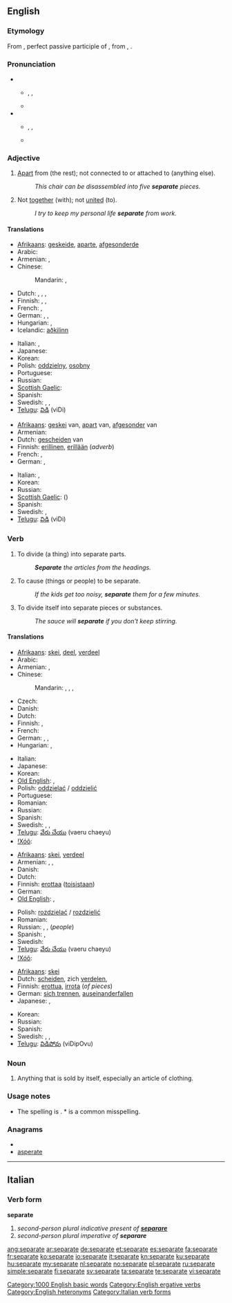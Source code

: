 ==English==

===Etymology===
From {{etyl|la}} {{term|separatus}}, perfect passive participle of {{term|separare|lang=la||separate}}, from {{term|sepire}}, {{term|saepire||enclose, hedge in}}.

===Pronunciation===
* {{sense|Adjective and noun}}
** {{enPR|sĕ'pərət}}, {{IPA|/ˈsɛpərət/}}, {{SAMPA|/"sEp@r@t/}}
** {{audio|en-us-separate-adj.ogg|Audio (US), adjective}}
* {{sense|Verbs}}
** {{enPR|sĕ'pərāt}}, {{IPA|/ˈsɛpəreɪt/}}, {{SAMPA|/"sEp@reIt/}}
** {{audio|en-us-separate-verb.ogg|Audio (US), verb}}

===Adjective===
{{en-adj|-}}

# [[apart|Apart]] from (the rest); not connected to or attached to (anything else).
#: ''This chair can be disassembled into five '''separate''' pieces.''
# {{context|followed by “from”}} Not [[together]] (with); not [[united]] (to).
#: ''I try to keep my personal life '''separate''' from work.''

====Translations====
{{trans-top|apart from; not connected to}}
* [[Afrikaans]]: [[geskeide]], [[aparte]], [[afgesonderde]]
* Arabic: {{t|ar|منفصل|tr=munfáSil}}
* Armenian: {{t-|hy|առանձին|tr=aṙanjin}},  {{t-|hy|անջատ|tr=anǰat}}
* Chinese:
*: Mandarin: {{t|cmn|分開|sc=Hani}},  {{t|cmn|分开|tr=fēnkāi|sc=Hani}}
* Dutch: {{t+|nl|afzonderlijk}}, {{t+|nl|gescheiden}}, {{t+|nl|afgezonderd}}, {{t-|nl|afgezonderde}}
* Finnish: {{t-|fi|erillinen}}, {{t+|fi|eri}}, {{t-|fi|irtonainen}}
* French: {{t+|fr|séparé|m}}, {{t+|fr|séparée|f}}
* German: {{t+|de|einzeln}}, {{t+|de|getrennt}}, {{t+|de|separat}}
* Hungarian: {{t+|hu|külön}}, {{t+|hu|különálló}}
* Icelandic: [[aðkilinn]]
{{trans-mid}}
* Italian: {{t+|it|separato|m}}, {{t+|it|separata|f}}
* Japanese: {{t|ja|分れた|tr=わかれた, wakareta}}
* Korean: {{t|ko|개개의|tr=gaegaeui|sc=Hang}}
* Polish: [[oddzielny]], [[osobny]] {{m}}
* Portuguese: {{t+|pt|separado}}
* Russian: {{t|ru|отдельный|tr=otdél’nyj}}
* [[Scottish Gaelic]]: {{t-|gd|air leth|xs=Scottish Gaelic}}
* Spanish: {{t-|es|separado}}
* Swedish: {{t|sv|avskild}}, {{t|sv|skiljd}}, {{t|sv|separat}}
* [[Telugu]]: [[విడి]] (viDi)
{{trans-bottom}}

{{trans-top|followed by "from": not together with}}
* [[Afrikaans]]: [[geskei]] van, [[apart]] van, [[afgesonder]] van
* Armenian: {{t-|hy|առանձին|tr=aṙanjin}}
* Dutch: [[gescheiden]] van
* Finnish: [[erillinen]], [[erillään]] (''adverb'')
* French: {{t+|fr|séparé|m}}, {{t+|fr|séparée|f}}
* German: {{t+|de|getrennt}}, {{t+|de|separat}}
{{trans-mid}}
* Italian: {{t+|it|separato|m}}, {{t+|it|separata|f}}
* Korean: {{t|ko|별개의|tr=byoelgaeui|sc=Hang}}
* Russian: {{t+|ru|раздельный|tr=razdél’nyj}}
* [[Scottish Gaelic]]: {{t-|gd|air leth|xs=Scottish Gaelic}} ({{t-|gd|bho|xs=Scottish Gaelic}})
* Spanish: {{t-|es|separado}}
* Swedish: {{t|sv|skild}}, {{t|sv|separat}}
* [[Telugu]]: [[విడి]] (viDi)
{{trans-bottom}}

===Verb===
{{en-verb|separat|ing}}

# {{transitive}} To divide (a thing) into separate parts.
#: '''''Separate''' the articles from the headings.''
# {{transitive}} To cause (things or people) to be separate.
#: ''If the kids get too noisy, '''separate''' them for a few minutes.''
# {{intransitive}} To divide itself into separate pieces or substances.
#: ''The sauce will '''separate''' if you don't keep stirring.''

====Translations====
{{trans-top|divide (a thing) into separate parts}}
* [[Afrikaans]]: [[skei]], [[deel]], [[verdeel]]
* Arabic: {{t-|ar|فصل|tr=fáSala}}
* Armenian: {{t|hy|առանձնացնել|tr=aṙanjnac'nel}}, {{t-|hy|բաժանել|tr=bažanel}}
* Chinese:
*: Mandarin: {{t|cmn|分離|sc=Hani}},  {{t|cmn|分离|tr=fēnlí|sc=Hani}},  {{t|cmn|分開|sc=Hani}},  {{t|cmn|分开|tr=fēnkāi|sc=Hani}}
* Czech: {{t-|cs|oddělit}}
* Danish: {{t+|da|adskille}}
* Dutch: {{t+|nl|scheiden}}
* Finnish: {{t+|fi|erottaa}}, {{t+|fi|irrottaa}}
* French: {{t+|fr|séparer}}
* German: {{t+|de|separieren}}, {{t+|de|teilen}}, {{t+|de|trennen}}
* Hungarian: {{t+|hu|elválaszt}}, {{t|hu|elkülönít}}
{{trans-mid}}
* Italian: {{t+|it|separare}}
* Japanese: {{t|ja|分ける|tr=わける, wakeru}}
* Korean: {{t|ko|분리하다|tr=bullihada|sc=Hang}}
* [[Old English]]: {{t-|ang|todælan|alt=tōdǣlan|xs=Old English}}, {{t-|ang|getwæfan|alt=ġetwǣfan|xs=Old English}}
* Polish: [[oddzielać]] / [[oddzielić]]
* Portuguese: {{t+|pt|separar}}
* Romanian: {{t+|ro|despărţi}}
* Russian: {{t+|ru|отделять|tr=otdelját’}}
* Spanish: {{t+|es|separar}}
* Swedish: {{t|sv|avskilja}}, {{t|sv|skilja}}, {{t|sv|dela}}
* [[Telugu]]: [[వేరు చేయు]] (vaeru chaeyu)
* [[!Xóõ]]: {{tø|nmn|khàla}}
{{trans-bottom}}

{{trans-top|cause (things or people) to be separate}}
* [[Afrikaans]]: [[skei]], [[verdeel]]
* Armenian: {{t|hy|առանձնացնել|tr=aṙanjnac'nel}}, {{t-|hy|բաժանել|tr=bažanel}},  {{t-|hy|անջատել|tr=anǰatel}}
* Danish: {{t+|da|adskille}}
* Dutch: {{t+|nl|scheiden}}
* Finnish: [[erottaa]] ([[toinen|toisistaan]])
* German: {{t+|de|separieren}}
* [[Old English]]: {{t-|ang|todælan|alt=tōdǣlan|xs=Old English}}, {{t-|ang|getwæfan|alt=ġetwǣfan|xs=Old English}}
{{trans-mid}}
* Polish: [[rozdzielać]] / [[rozdzielić]]
* Romanian: {{t+|ro|despărţi}}
* Russian: {{t+|ru|разделять|tr=razdelját’}},  {{t+|ru|разъединять|tr=razʺjedinját’}},  {{t|ru|разлучать|tr=razlučát’}} (''people'')
* Spanish: {{t+|es|separar}},  {{t-|es|disgregar}}
* Swedish: {{t|sv|dela}}
* [[Telugu]]: [[వేరు చేయు]] (vaeru chaeyu)
* [[!Xóõ]]: {{tø|nmn|khàla}}
{{trans-bottom}}

{{trans-top|divide itself into separate pieces or substances}}
* [[Afrikaans]]: [[skei]]
* Dutch: [[scheiden]], zich [[verdelen]],  {{t|nl|schiften}}
* Finnish: [[erottua]], [[irrota]] (''of pieces'')
* German: [[sich trennen]], [[auseinanderfallen]]
* Japanese: {{t|ja|分かれる|tr=わかれる, wakareru}},  {{t-|ja|別れる|tr=わかれる, wakareru}}
{{trans-mid}}
* Korean: {{t|ko|분리되다|tr=bullidoeda|sc=Hang}}
* Russian: {{t|ru|разделяться|tr=razdelját’sja}}
* Spanish: {{t+|es|separar|alt=separarse}}
* Swedish: {{t|sv|dela}}, {{t|sv|splittra}}, {{t|sv|söndra}}
* [[Telugu]]: [[విడిపోవు]] (viDipOvu)
{{trans-bottom}}

===Noun===
{{en-noun}}

# {{usually|in plural}} Anything that is sold by itself, especially an article of clothing.

===Usage notes===

* The spelling is {{term|separate}}.  *{{term||Seperate}} is a common misspelling.

===Anagrams===
* {{alphagram|aaeeprst}}
* [[asperate#English|asperate]]

[[Category:1000 English basic words]]
[[Category:English ergative verbs]]
[[Category:English heteronyms]]

----

==Italian==

===Verb form===
'''separate'''

# ''second-person plural indicative present of '''[[separare#Italian|separare]]'''''
# ''second-person plural imperative of '''separare'''''

[[Category:Italian verb forms]]

[[ang:separate]]
[[ar:separate]]
[[de:separate]]
[[et:separate]]
[[es:separate]]
[[fa:separate]]
[[fr:separate]]
[[ko:separate]]
[[io:separate]]
[[it:separate]]
[[kn:separate]]
[[ku:separate]]
[[hu:separate]]
[[my:separate]]
[[nl:separate]]
[[no:separate]]
[[pl:separate]]
[[ru:separate]]
[[simple:separate]]
[[fi:separate]]
[[sv:separate]]
[[ta:separate]]
[[te:separate]]
[[vi:separate]]